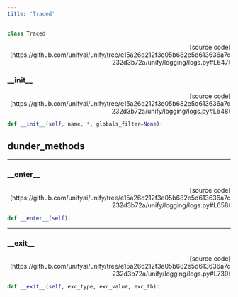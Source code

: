 ```yaml
---
title: 'Traced'
---
```


```python
class Traced
```

<p align="right">[source code](https://github.com/unifyai/unify/tree/e15a26d212f3e05b682e5d613636a7c232d3b72a/unify/logging/logs.py#L647)</p>



### \_\_init\_\_

<p align="right">[source code](https://github.com/unifyai/unify/tree/e15a26d212f3e05b682e5d613636a7c232d3b72a/unify/logging/logs.py#L648)</p>

```python
def __init__(self, name, *, globals_filter=None):
```



## dunder_methods

---

### \_\_enter\_\_

<p align="right">[source code](https://github.com/unifyai/unify/tree/e15a26d212f3e05b682e5d613636a7c232d3b72a/unify/logging/logs.py#L658)</p>

```python
def __enter__(self):
```



---

### \_\_exit\_\_

<p align="right">[source code](https://github.com/unifyai/unify/tree/e15a26d212f3e05b682e5d613636a7c232d3b72a/unify/logging/logs.py#L739)</p>

```python
def __exit__(self, exc_type, exc_value, exc_tb):
```

